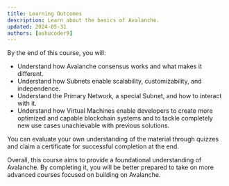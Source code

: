 ```yaml
---
title: Learning Outcomes
description: Learn about the basics of Avalanche.
updated: 2024-05-31
authors: [ashucoder9]
---
```


By the end of this course, you will:

- Understand how Avalanche consensus works and what makes it different.
- Understand how Subnets enable scalability, customizability, and independence.
- Understand the Primary Network, a special Subnet, and how to interact with it.
- Understand how Virtual Machines enable developers to create more optimized and capable blockchain systems and to tackle completely new use cases unachievable with previous solutions.

You can evaluate your own understanding of the material through quizzes and claim a certificate for successful completion at the end.

Overall, this course aims to provide a foundational understanding of Avalanche. By completing it, you will be better prepared to take on more advanced courses focused on building on Avalanche.